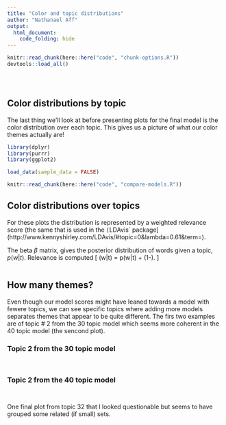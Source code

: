 ```yaml
---
title: "Color and topic distributions"
author: "Nathanael Aff"
output: 
  html_document:
    code_folding: hide
---
```



<!-- The file analysis/chunks.R contains chunks that define default settings
shared across the workflowr files. -->
```r
knitr::read_chunk(here::here("code", "chunk-options.R"))
devtools::load_all()
```

<!-- Update knitr chunk options -->
```r
```

<!-- Insert the date the file was last updated -->
```r
```

<!-- Insert the code version (Git commit SHA1) if Git repository exists and R
 package git2r is installed -->
```r
```

<!-- Add your analysis here -->


## Color distributions by topic

The last thing we'll look at before presenting plots for the final model is the color distribution over each topic. This gives us a picture of what our color themes actually are! 

```r
library(dplyr)
library(purrr)
library(ggplot2)
```

```r
load_data(sample_data = FALSE)
```

```r
knitr::read_chunk(here::here("code", "compare-models.R"))
```

## Color distributions over topics 

For these plots the distribution is represented by a weighted relevance score (the same that is used in the `[`LDAvis` package](http://www.kennyshirley.com/LDAvis/#topic=0&lambda=0.61&term=).
 
The beta $\beta$ matrix, gives the posterior distribution of words given a topic, $p(w|t)$. Relevance is computed
\[ \text{relevance}(w|t) = \lambda \cdot p(w|t) + (1-\lambda)\cdot \frac{p(w|t)}{p(w)}.
\]


```r
```
## How many themes?

Even though our model scores might have leaned towards a model with fewere topics, we can see specific topics where adding more models separates themes that appear to be quite different. The firs two examples are of topic \# 2 from the 30 topic model which seems more coherent in the 40 topic model (the sencond plot). 


### Topic 2 from the 30 topic model

```r
```

```r
```

### Topic 2 from the 40 topic model

```r
```

```r
```

One final plot from topic 32 that I looked questionable but seems to have grouped some related (if small) sets. 

```r
```

```r
```






